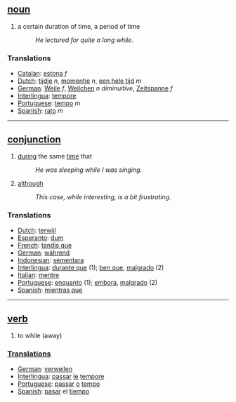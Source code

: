 == [[noun]] ==
# a certain duration of time, a period of time
#:''He lectured for quite a long while''.

=== Translations ===
*[[Catalan]]: [[estona]] ''f''
*[[Dutch]]: [[tijdje]] ''n'', [[momentje]] ''n'', [[een hele tijd]] ''m''
*[[German]]: [[Weile]] ''f'', [[Weilchen]] ''n'' ''diminuitive'', [[Zeitspanne]] ''f''
*[[Interlingua]]: [[tempore]]
*[[Portuguese]]: [[tempo]] ''m''
*[[Spanish]]: [[rato]] ''m''

----

== [[conjunction]] == 
# [[during]] the same [[time]] that
#: ''He was sleeping while I was singing.''
# [[although]]
#: ''This case, while interesting, is a bit frustrating.''

=== Translations ===
* [[Dutch]]: [[terwijl]]
* [[Esperanto]]: [[dum]]
* [[French]]: [[tandis que]] 
* [[German]]: [[während]]
* [[Indonesian]]: [[sementara]] 
* [[Interlingua]]: [[durante que]] (1); [[ben que]], [[malgrado]] (2)
* [[Italian]]: [[mentre]] 
* [[Portuguese]]: [[enquanto]] (1); [[embora]], [[malgrado]] (2)
* [[Spanish]]: [[mientras que]]

----

== [[verb]] ==
# to while (away)

=== [[Translations]] ===
* [[German]]: [[verweilen]]
* [[Interlingua]]: [[passar]] [[le]] [[tempore]]
* [[Portuguese]]: [[passar]] [[o]] [[tempo]]
* [[Spanish]]: [[pasar]] el [[tiempo]]